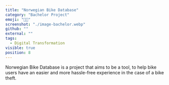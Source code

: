 ```yaml
---
title: "Norwegian Bike Database"
category: "Bachelor Project"
emoji: "👨‍🎓"
screenshot: "./image-bachelor.webp"
github: ""
external: ""
tags:
  - Digital Transformation
visible: true
position: 8
---
```


Norwegian Bike Database is a project that aims to be a tool, to help bike users have an easier and
more hassle-free experience in the case of a bike theft.
